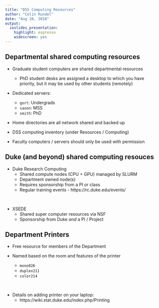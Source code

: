 ```yaml
---
title: "DSS Computing Resources"
author: "Colin Rundel"
date: "Aug 20, 2018"
output:
  ioslides_presentation:
    highlight: espresso
    widescreen: yes
---
```


## Departmental shared computing resources

- Graduate student computers are shared departmental resources
    + PhD student desks are assigned a desktop to which you have priority, but it may be used by other students (remotely)

- Dedicated servers: 
    + `gort`: Undergrads
    + `saxon`: MSS
    + `smith`: PhD
    
- Home directories are all network shared and backed up

- DSS computing inventory (under Resources / Computing)

- Faculty computers / servers should only be used with permission

## Duke (and beyond) shared computing resouces
 
- Duke Research Computing
    + Shared compute nodes (CPU + GPU) managed by SLURM
    + Department owned node(s) 
    + Requires sponsorship from a PI or class
    + Regular training events - https://rc.duke.edu/events/

<br/>

- XSEDE
    + Shared super computer resources via NSF
    + Sponsorship from Duke *and* a PI / Project

## Department Printers

- Free resource for members of the Department

- Named based on the room and features of the printer
    + `mono026`
    + `duplex211`
    + `color214`
  
<br/>    
    
- Details on adding printer on your laptop: 
    + https://wiki.stat.duke.edu/index.php/Printing
